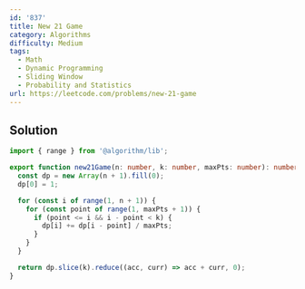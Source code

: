 ```yaml
---
id: '837'
title: New 21 Game
category: Algorithms
difficulty: Medium
tags:
  - Math
  - Dynamic Programming
  - Sliding Window
  - Probability and Statistics
url: https://leetcode.com/problems/new-21-game
---
```


## Solution

```typescript filename="solution.ts" copy
import { range } from '@algorithm/lib';

export function new21Game(n: number, k: number, maxPts: number): number {
  const dp = new Array(n + 1).fill(0);
  dp[0] = 1;

  for (const i of range(1, n + 1)) {
    for (const point of range(1, maxPts + 1)) {
      if (point <= i && i - point < k) {
        dp[i] += dp[i - point] / maxPts;
      }
    }
  }

  return dp.slice(k).reduce((acc, curr) => acc + curr, 0);
}
```
